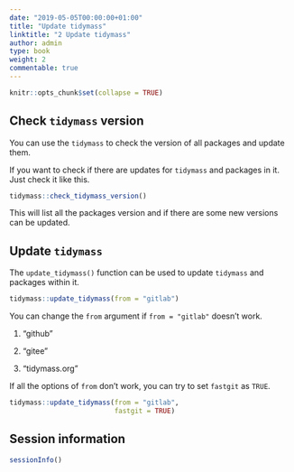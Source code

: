 ```yaml
---
date: "2019-05-05T00:00:00+01:00"
title: "Update tidymass"
linktitle: "2 Update tidymass"
author: admin
type: book
weight: 2
commentable: true
---
```


```r
knitr::opts_chunk$set(collapse = TRUE)
```

## Check `tidymass` version

You can use the `tidymass` to check the version of all packages and update them.

If you want to check if there are updates for `tidymass` and packages in it. Just check it like this.

```r
tidymass::check_tidymass_version()
```

This will list all the packages version and if there are some new versions can be updated.

## Update `tidymass`

The `update_tidymass()` function can be used to update `tidymass` and packages within it.

```r
tidymass::update_tidymass(from = "gitlab")
```

You can change the `from` argument if `from = "gitlab"` doesn't work.

1. "github"

2. "gitee"

3. "tidymass.org"

If all the options of `from` don't work, you can try to set `fastgit` as `TRUE`.

```r
tidymass::update_tidymass(from = "gitlab",
                          fastgit = TRUE)
```

## Session information

```r
sessionInfo()
```